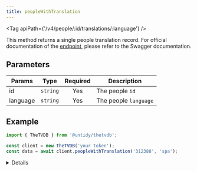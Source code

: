 ```yaml
---
title: peopleWithTranslation
---
```



<Tag apiPath={'/v4/people/:id/translations/:language'} />

This method returns a single people translation record. For official documentation of the
[endpoint](https://thetvdb.github.io/v4-api/#/People/getPeopleTranslation), please refer to the Swagger
documentation.

## Parameters

| Params   | Type     | Required | Description           |
| -------- | -------- | :------: | --------------------- |
| id       | `string` |   Yes    | The people `id`       |
| language | `string` |   Yes    | The people `language` |

## Example

```js {4}
import { TheTVDB } from '@untidy/thetvdb';

const client = new TheTVDB('your token');
const data = await client.peopleWithTranslation('312388', 'spa');
```

<Details>

```js
{
  status: 'success',
  data: {
    name: 'Chris Pratt',
    overview: 'Christopher Michael Pratt, conocido simplemente como Chris Pratt, es un actor, actor de voz y productor estadounidense.',
    language: 'spa'
  },
};
```

</Details>
